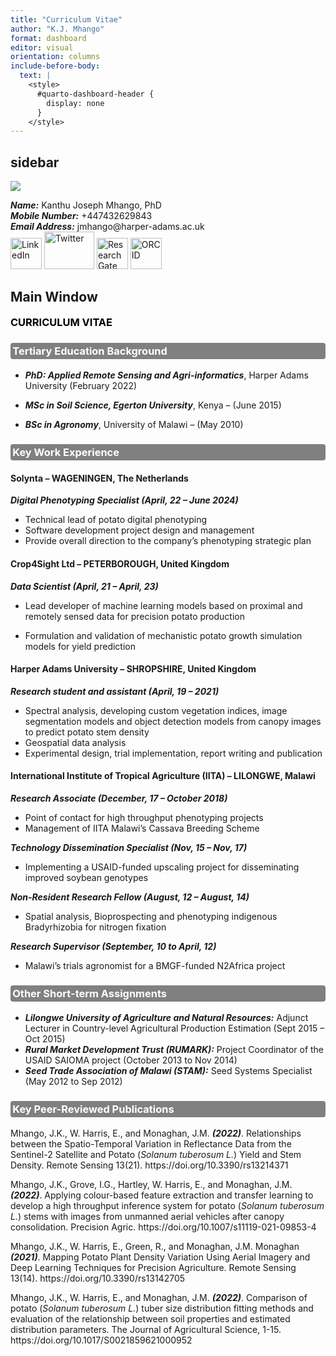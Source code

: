 ```yaml
---
title: "Curriculum Vitae"
author: "K.J. Mhango"
format: dashboard
editor: visual
orientation: columns
include-before-body: 
  text: |
    <style>
      #quarto-dashboard-header {
        display: none
      }
    </style>
---
```

<style>
  .highlight {
    background-color: grey;
    color: white;
    padding: 0.2em;
    border-radius: 4px;
  }
  
  .maintitle {
    color: black;
    border-radius: 4px;
    margin:auto;
  }

</style>


## sidebar {width=30%}

![](mhango.jpg)

***Name:*** Kanthu Joseph Mhango, PhD\
***Mobile Number:*** +447432629843 \
***Email Address:*** jmhango\@harper-adams.ac.uk\
[<img src="linkedin.png" alt="LinkedIn" style="width:50px;height:50px;">](https://www.linkedin.com/in/joseph-mhango-88702a2b/)
[<img src="x.png" alt="Twitter" style="width:80px;height:60px;">](https://x.com/josemhango)
[<img src="researchgate.png" alt="ResearchGate" style="width:50px;height:50px;">](https://www.researchgate.net/profile/Joseph-Mhango-2)
[<img src="orcid.png" alt="ORCID" style="width:50px;height:50px;">](https://orcid.org/0000-0002-8488-7942)

## Main Window {width=70%}

<h3 class="maintitle">CURRICULUM VITAE</h3>

<h3 class="highlight">Tertiary Education Background</h3>

-   ***PhD: Applied Remote Sensing and Agri-informatics***, Harper Adams University (February 2022)

-   ***MSc in Soil Science, Egerton University***, Kenya -- (June 2015)

-   ***BSc in Agronomy***, University of Malawi -- (May 2010)

<h3 class="highlight">Key Work Experience</h3>

<h4>Solynta -- WAGENINGEN, The Netherlands</h4>

***Digital Phenotyping Specialist (April, 22 -- June 2024)***

-   Technical lead of potato digital phenotyping
-   Software development project design and management
-   Provide overall direction to the company's phenotyping strategic plan

<h4>Crop4Sight Ltd -- PETERBOROUGH, United Kingdom</h4>

***Data Scientist (April, 21 -- April, 23)***

-   Lead developer of machine learning models based on proximal and remotely sensed data for precision potato production

-   Formulation and validation of mechanistic potato growth simulation models for yield prediction

<h4>Harper Adams University -- SHROPSHIRE, United Kingdom</h4>

***Research student and assistant (April, 19 -- 2021)***

-   Spectral analysis, developing custom vegetation indices, image segmentation models and object detection models from canopy images to predict potato stem density
-   Geospatial data analysis
-   Experimental design, trial implementation, report writing and publication

<h4>International Institute of Tropical Agriculture (IITA) -- LILONGWE, Malawi</h4>

***Research Associate (December, 17 -- October 2018)***

-   Point of contact for high throughput phenotyping projects
-   Management of IITA Malawi's Cassava Breeding Scheme

***Technology Dissemination Specialist (Nov, 15 -- Nov, 17)***

-   Implementing a USAID-funded upscaling project for disseminating improved soybean genotypes

***Non-Resident Research Fellow (August, 12 -- August, 14)***

-   Spatial analysis, Bioprospecting and phenotyping indigenous Bradyrhizobia for nitrogen fixation

***Research Supervisor (September, 10 to April, 12)***

-   Malawi's trials agronomist for a BMGF-funded N2Africa project

<h3 class="highlight">Other Short-term Assignments</h3>

-   ***Lilongwe University of Agriculture and Natural Resources:*** Adjunct Lecturer in Country-level Agricultural Production Estimation (Sept 2015 -- Oct 2015)\
-   ***Rural Market Development Trust (RUMARK):*** Project Coordinator of the USAID SAIOMA project (October 2013 to Nov 2014)\
-   ***Seed Trade Association of Malawi (STAM):*** Seed Systems Specialist (May 2012 to Sep 2012)

<h3 class="highlight">Key Peer-Reviewed Publications</h3>

  Mhango, J.K., W. Harris, E., and Monaghan, J.M. ***(2022)***. Relationships between the Spatio-Temporal Variation in Reflectance Data from the Sentinel-2 Satellite and Potato (*Solanum tuberosum L.*) Yield and Stem Density. Remote Sensing 13(21). https://doi.org/10.3390/rs13214371 

  Mhango, J.K., Grove, I.G., Hartley, W. Harris, E., and Monaghan, J.M. ***(2022)***. Applying colour-based feature extraction and transfer learning to develop a high throughput inference system for potato (*Solanum tuberosum L.*) stems with images from unmanned aerial vehicles after canopy consolidation. Precision Agric. https://doi.org/10.1007/s11119-021-09853-4 

  Mhango, J.K., W. Harris, E., Green, R., and Monaghan, J.M. Monaghan ***(2021)***. Mapping Potato Plant Density Variation Using Aerial Imagery and Deep Learning Techniques for Precision Agriculture. Remote Sensing 13(14). https://doi.org/10.3390/rs13142705 

Mhango, J.K., W. Harris, E., and Monaghan, J.M. ***(2022)***. Comparison of potato (*Solanum tuberosum L.*) tuber size distribution fitting methods and evaluation of the relationship between soil properties and estimated distribution parameters. The Journal of Agricultural Science, 1-15. https://doi.org/10.1017/S0021859621000952
